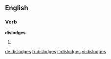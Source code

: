 ==English==

===Verb===
'''dislodges'''

# {{third-person singular of|dislodge}}

[[de:dislodges]]
[[fr:dislodges]]
[[it:dislodges]]
[[vi:dislodges]]
